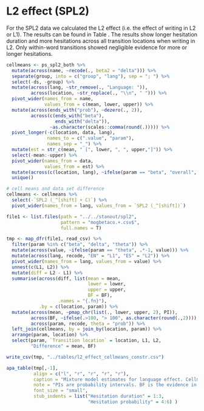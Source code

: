 # L2 effect (SPL2)

For the SPL2 data we calculated the L2 effect (i.e. the effect of writing in L2 or L1). The results can be found in Table \ref{tab:l2effect}. The results show longer hesitation duration and more hesitations across all transition locations when writing in L2. Only within-word transitions showed negligible evidence for more or longer hesitations.


```r
cellmeans <- ps_spl2_both %>% 
  mutate(across(name, ~recode(., beta2 = "delta"))) %>% 
  separate(group, into = c("group", "lang"), sep = "; ") %>%
  select(-ds, -group) %>%
  mutate(across(lang, ~str_remove(., "Language: ")),
         across(location, ~str_replace(., "\\n", " "))) %>% 
  pivot_wider(names_from = name, 
              values_from = c(mean, lower, upper)) %>% 
  mutate(across(ends_with("prob"), ~dezero(., 2)),
         across(c(ends_with("beta"),
                  ends_with("delta")), 
                ~as.character(scales::comma(round(.))))) %>% 
  pivot_longer(-c(location, data, lang), 
               names_to = c(".value", "param"),
               names_sep = "_") %>% 
  mutate(est = str_c(mean, " [", lower, ", ", upper,"]")) %>% 
  select(-mean:-upper) %>% 
  pivot_wider(names_from = data, 
              values_from = est) %>% 
  mutate(across(c(location, lang), ~ifelse(param == "beta", "overall", .))) %>% 
  unique()

# cell means and data set difference
cellmeans <- cellmeans %>% 
  select(-`SPL2 (_^[shift] + C)`) %>% 
  pivot_wider(names_from = lang, values_from = `SPL2 (_^[shift])`)

file1 <- list.files(path = "../../stanout/spl2", 
                    pattern = "mogbetaco.+.csv$",
                    full.names = T)

tmp <- map_dfr(file1, read_csv) %>% 
  filter(param %in% c("beta", "delta", "theta")) %>% 
  mutate(across(value, ~ifelse(param == "theta", .*-1, value))) %>% 
  mutate(across(lang, recode, "EN" = "L1", "ES" = "L2")) %>% 
  pivot_wider(names_from = lang, values_from = value) %>% 
  unnest(c(L1, L2)) %>% 
  mutate(diff = L2 - L1) %>% 
  summarise(across(diff, list(mean = mean, 
                              lower = lower, 
                              upper = upper,
                              BF = BF), 
                   .names = "{.fn}"),
            .by = c(location, param)) %>% 
  mutate(across(mean, ~pmap_chr(list(., lower, upper, 2), PI)),
         across(BF, ~ifelse(.>100, "> 100", as.character(round(.,2)))),
         across(param, recode, theta = "prob")) %>% 
  left_join(cellmeans, by = join_by(location, param)) %>% 
  arrange(param, location) %>% 
  select(param, `Transition location` = location, L1, L2,
         "Difference" = mean, BF) 

write_csv(tmp, "../tables/l2_effect_cellmeans_constr.csv")

apa_table(tmp[,-1],
          align = c("l", "r", "r", "r", "r"), 
          caption = "Mixture model estimates for language effect. Cellmeans are shown for the hesitation duration and for the probability of hesitant interkey intervals for texts produced in the writer's L1 and L2. Language differences are shown for the hesitation duration (log scale) and the hesitation probability (logit scale); 95% PIs in brackets.",
          note = "PIs are probability intervals. BF is the evidence in favour of the alternative hypothesis over the null hypothesis.",
          font_size = "small",
          stub_indents = list("Hesitation duration" = 1:3,
                              "Hesitation probability" = 4:6) )

```

